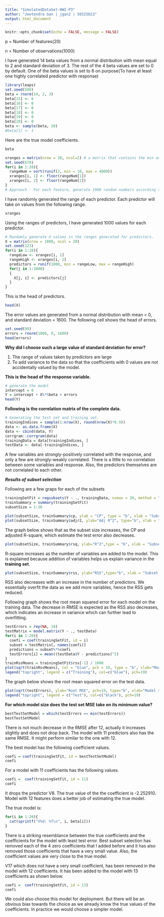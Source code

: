 ```yaml
---
title: "SimulatedDataSet-HW2-P3"
author: "Jeetendra Gan | jgan2 | 50325023"
output: html_document
---
```


```r
knitr::opts_chunk$set(echo = FALSE, message = FALSE)
```

p = Number of features(20)

n = Number of observations(1000)

I have generated 14 beta values from a normal distribution with mean equal to 2 and standard deviation of 3. The rest of the 4 beta values are set to 0 by default. One of the beta values is set to 6 on purpose(To have at least one highly correlated predictor with response)
```r
library(leaps)
set.seed(500)
beta = rnorm(14, 2, 3)
beta[15] <- 6
beta[16] <- 0
beta[17] <- 0
beta[18] <- 0
beta[19] <- 0
beta[20] <- 0
beta <- sample(beta, 20)
#beta[1] <- 1
```

Here are the true model coefficients. 
```r
beta
```

```r
xranges = matrix(nrow = 20, ncol=2) # a matrix that contains the min and max for each range.
set.seed(678)
for(i in 1:20){
  rangeNum = sort(runif(2, min = 10, max = 4000))
  xranges[i, 1] <- floor(rangeNum[1])
  xranges[i, 2] <- floor(rangeNum[2])
}
# Approach - For each feature, generate 1000 random numbers according to a randomly generated range.
```
I have randomly generated the range of each predictor. Each predictor will take on values from the following range.
```r
xranges
```
Using the ranges of predictors, I have generated 1000 values for each predictor.
```r
# Randomly generate X values in the ranges generated for predictors.
X = matrix(nrow = 1000, ncol = 20)
set.seed(123)
for(i in 1:20){
  rangeLow <- xranges[i, 1]
  rangeHigh <- xranges[i, 2]
  predictors = runif(1000, min = rangeLow, max = rangeHigh)
  for(j in 1:1000)
  {
    X[j, i] <- predictors[j]
  }
}
```
This is the head of predictors.
```r
head(X)
```
The error values are generated from a normal distribution with mean = 0, and standard deviation = 1600. The following cell shows the head of errors.


```r
set.seed(99)
errors = rnorm(1000, 0, 1600)
head(errors)
```
**Why did I choose such a large value of standard deviation for error?**


1. The range of values taken by predictors are large 
2. To add variance to the data so that the coefficients with 0 values are not accidentally valued by the model.


**This is the head of the response variable.**

```r
# generate the model
intercept = 0
Y = intercept + X%*%beta + errors
head(Y)
```
**Following is the correlation matrix of the complete data.**
```r
# Generating the test set and training set.
trainingIndices = sample(1:nrow(X), round(nrow(X)*0.9))
data <- as.data.frame(X)
data <- cbind(data, Y)
corrgram::corrgram(data)
trainingData = data[trainingIndices, ]
testData <- data[-trainingIndices, ]
```

A few variables are strongly-positively correlated with the response, and only a few are strongly-weakly correlated. There is a little to no correlation between some variables and response. Also, the predictors themselves are not correlated to each other.

***Results of subset selection***


Following are a few graps for each of the subsets
```r
trainingSetFit = regsubsets(Y ~ ., trainingData, nvmax = 20, method = "exhaustive")
trainSummary = summary(trainingSetFit)
subsetSize = 1:20
```
```r
plot(subsetSize, trainSummary$cp, ylab = "CP", type = "b", xlab = "Subset Size")
plot(subsetSize, trainSummary$adjr2, ylab="Adj R^2", type="b", xlab = "Subset Size")
```

The graph below shows that as the subset size increases, the CP and adjusted R-square, which estimate the test error also decreases.

```r
plot(subsetSize, trainSummary$rsq, ylab="R^2",type = "b", xlab = "Subset Size")
```
R-square increases as the number of variables are added to the model. This is explained because addition of variables helps us explain variance in the **training set**.

```r
plot(subsetSize, trainSummary$rss, ylab="RSS",type="b", xlab = "Subset Size")
```

RSS also decreases with an increase in the number of predictors. We essentially overfit the data as we add more variables, hence the RSS gets reduced. 


Following graph shows the root mean squared error for each model on the training data. The decrease in RMSE is expected as the RSS also decreases, which indicates an increase in variance which can further lead to overfitting.
```r
testErrors = rep(NA, 19)
testMatrix = model.matrix(Y ~ ., testData)
for(i in 1:20){
  coefi = coef(trainingSetFit, id = i)
  subset = testMatrix[, names(coefi)]
  predictions = subset%*%coefi
  testErrors[i] = mean((testData$Y - predictions)^2)
}
trainRssMeans = trainingSetFit$rss[-1] / 1000
plot(sqrt(trainRssMeans), col = "blue", pch = 19, type = "b", xlab="Model size", ylab="Root MSE")
legend("topright", legend = c("Training"), col=c("blue"), pch=19)
```

The graph below shows the root mean squared error on  the test data. 

```r
plot(sqrt(testErrors), ylab="Root MSE", pch=19, type="b", xlab="Model size")
legend("topright", legend = c("Test"), col=c("black"), pch=19)
```

**For which model size does the test set MSE take on its minimum value?**
```r
bestTestSetModel = which(testErrors == min(testErrors))
bestTestSetModel
```
There is not much decrease in the RMSE after 12, actually it increases slightly and does not drop back. The model with 11 predictors also has the same RMSE. It might perform similar to the one with 12.

The best model has the following coefficient values.
```r
coefi = coef(trainingSetFit, id = bestTestSetModel)
coefi
```


For a model with 11 coefficients has the following values.
```r
coefi =  coef(trainingSetFit, id = 11)
coefi
```
It drops the predictor V8. The true value of the the coefficient is -2.252910. Model with 12 features does a better job of estimating the true model.

The true model is:
```r
for(i in 1:20){
  cat(sprintf("V%d: %f\n", i, beta[i]))
}
```

There is a striking resemblance between the true coefficients and the coefficients for the model with least test error. Best subset selection has removed each of the 4 zero coefficients that I added before and it has also removed those coefficients that have a very small value. Also, the coefficient values are very close to the true model.

V17 which does not have a very small coefficient, has been removed in the model with 12 coefficients. It has been added to the model with 13 coefficients as shown below. 

```r
coefi =  coef(trainingSetFit, id = 13)
coefi
```

We could also choose this model for deployment. But there will be an obvious bias towards the choice as we already know the true values of the coefficients. In practice we would choose a simpler model.
